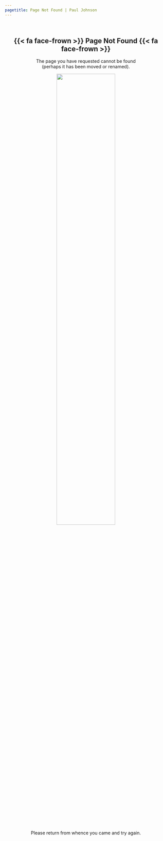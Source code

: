 ```yaml
---
pagetitle: Page Not Found | Paul Johnson
---
```


<br>

<div style="text-align: center">

# {{< fa face-frown >}} Page Not Found {{< fa face-frown >}}

The page you have requested cannot be found<br>(perhaps it has been moved or renamed).

![](assets/img/lost.jpg){fig-align="center" width=60%}

Please return from whence you came and try again.

</div>